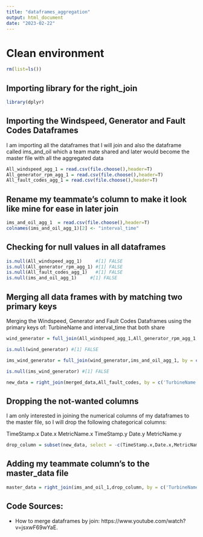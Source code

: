 ```yaml
---
title: "dataframes_aggregation"
output: html_document
date: "2023-02-22"
---
```


# Clean environment

```r
rm(list=ls())
```

## Importing library for the right_join

```r
library(dplyr)
```

## Importing the Windspeed, Generator and Fault Codes Dataframes

I am importing all the dataframes that I will join and also the dataframe called ims_and_oil which a team mate shared and later would become the master file with all the aggregated data

```r
All_windspeed_agg_1 = read.csv(file.choose(),header=T)
All_generator_rpm_agg_1 = read.csv(file.choose(),header=T)
All_fault_codes_agg_1 = read.csv(file.choose(),header=T)
```

## Rename my teammate's column to make it look like mine for ease in later join
```r
ims_and_oil_agg_1  = read.csv(file.choose(),header=T)
colnames(ims_and_oil_agg_1)[2] <- "interval_time"
```

## Checking for null values in all dataframes
```r
is.null(All_windspeed_agg_1)     #[1] FALSE
is.null(All_generator_rpm_agg_1) #[1] FALSE
is.null(All_fault_codes_agg_1)   #[1] FALSE
is.null(ims_and_oil_agg_1)     #[1] FALSE
```

## Merging all data frames with by matching two primary keys

Merging the Windspeed, Generator and Fault Codes Dataframes using the primary keys of: TurbineName and interval_time that both share

```r
wind_generator = full_join(All_windspeed_agg_1,All_generator_rpm_agg_1, by = c('TurbineName'='TurbineName', 'interval_time'='interval_time'))

is.null(wind_generator) #[1] FALSE

ims_wind_generator = full_join(wind_generator,ims_and_oil_agg_1, by = c('TurbineName'='TurbineName', 'interval_time'='interval_time'))

is.null(ims_wind_generator) #[1] FALSE
```



```r
new_data = right_join(merged_data,All_fault_codes, by = c('TurbineName'='TurbineName', 'interval_time'='interval_time'))
```

## Dropping the not-wanted columns

I am only interested in joining the numerical columns of my dataframes to the master file, so I will drop the following chategorical columns:

TimeStamp.x
Date.x 
MetricName.x 
TimeStamp.y 
Date.y 
MetricName.y

```r
drop_column = subset(new_data, select = -c(TimeStamp.x,Date.x,MetricName.x,TimeStamp.y,Date.y,MetricName.y))
```


## Adding my teammate column's to the master_data file
```r
master_data = right_join(ims_and_oil_1,drop_column, by = c('TurbineName'='TurbineName', 'interval_time'='interval_time'))
```

## Code Sources: 

 - How to merge dataframes by join: https://www.youtube.com/watch?v=jsxwF69wYaE.  



